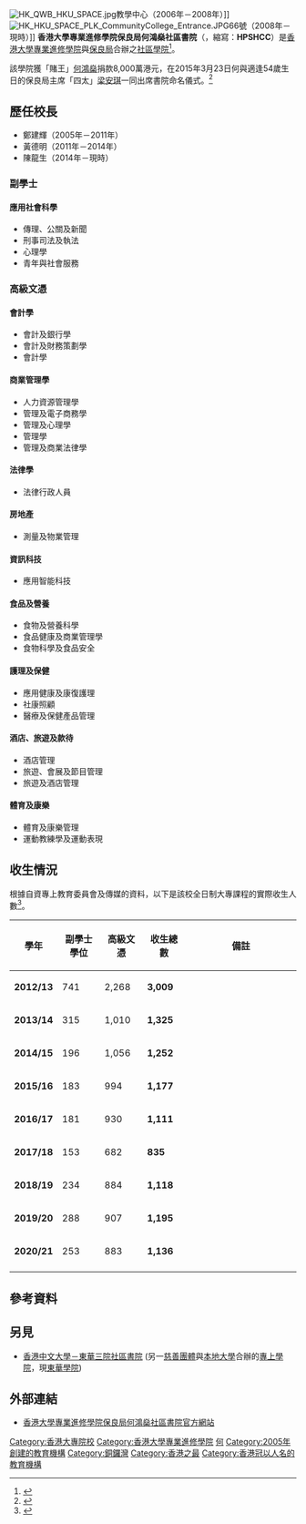 {{Infobox University
| name = 香港大學專業進修學院<br>保良局何鴻燊社區書院
| native_name = HKU SPACE Po Leung Kuk<br> Stanley Ho Community College
| image =<!-- 注释出：[[File:University_of_Hong_Kong.svg|130px]] -->[[File:Emblem_of_the_Po_Leung_Kuk.svg|142px]]
| logo = <!-- 檔案已被刪除 [[File:HPSHCC_logo.png|File:HPSHCC_logo.png]] -->
| established = 2005年4月2日
| type=<!-- 注释出：[[File:Hku_space_logo.gif|80px]] --> [[香港大學專業進修學院|香港大學專業進修學院]]教學部門
| chairman =[[陳坤耀|陳坤耀]]（校董會聯席主席）<br>[[梁安琪_(澳門)|梁安琪]]（校董會聯席主席）
| president =[[陳龍生|陳龍生]]教授
|vice-president=林培燦（常務副校長）
|provost=譚佩瑜
|students =2,499
|faculty=240
|former_names=香港大學專業進修學院保良局社區書院
|address={{HKG}}香港島[[銅鑼灣|銅鑼灣]]禮頓道66號
|campus=市區
|affiliations=<!-- 注释出：[[File:Hku_space_logo.gif|80px]] --> [[香港大學專業進修學院|香港大學專業進修學院]]<br>[[File:Emblem_of_the_Po_Leung_Kuk.svg|13px]] [[保良局|保良局]]
|area        =17,000平方米
| website = [http://hkuspace-plk.hku.hk hkuspace-plk.hku.hk]
}}
{{commonscat|HKU Space Po Leung Kuk Community College}}
<!-- 檔案已被刪除 [[File:HPCC.gif|thumb]] -->
[[File:HK_QWB_HKU_SPACE.jpg|thumb]]教學中心（2006年－2008年）]][[File:HK_HKU_SPACE_PLK_CommunityCollege_Entrance.JPG|thumb]]66號（2008年－現時）]]
'''香港大學專業進修學院保良局何鴻燊社區書院'''（{{lang-en|HKU SPACE Po Leung Kuk Stanley Ho Community College}}，縮寫：'''HPSHCC'''）是[[香港大學專業進修學院|香港大學專業進修學院]]與[[保良局|保良局]]合辦之[[社區學院|社區學院]]<ref>{{cite news|title=奠基儀式 特首主禮|url=http://paper.wenweipo.com/2007/01/03/ED0701030012.htm|publisher=文匯報|date=2007-01-03|accessdate=2017-10-06|archive-date=2017-10-06|archive-url=https://web.archive.org/web/20171006164511/http://paper.wenweipo.com/2007/01/03/ED0701030012.htm|dead-url=no}}</ref>。

該學院獲「賭王」[[何鴻燊|何鴻燊]]捐款8,000萬港元，在2015年3月23日何與適逢54歲生日的保良局主席「四太」[[梁安琪_(澳門)|梁安琪]]一同出席書院命名儀式。<ref>{{cite news|url=http://hk.apple.nextmedia.com/financeestate/art/20150324/19087468|title=中環在線：賭王捐錢賀四太牛一|date=2015-03-24|work=蘋果日報|accessdate=2016-01-26|archive-date=2016-01-07|archive-url=https://web.archive.org/web/20160107145629/http://hk.apple.nextmedia.com/financeestate/art/20150324/19087468|dead-url=no}}</ref>

== 歷任校長 ==
*鄭建輝（2005年－2011年）
*黃德明（2011年－2014年）
*陳龍生（2014年－現時）

===副學士===
====應用社會科學====
*傳理、公關及新聞
*刑事司法及執法
*心理學
*青年與社會服務

===高級文憑===
====會計學====
*會計及銀行學
*會計及財務策劃學
*會計學
====商業管理學====
*人力資源管理學
*管理及電子商務學
*管理及心理學
*管理學
*管理及商業法律學
====法律學====
*法律行政人員
====房地產====
*測量及物業管理
====資訊科技====
*應用智能科技
====食品及營養====
*食物及營養科學
*食品健康及商業管理學
*食物科學及食品安全
====護理及保健====
*應用健康及康復護理
*社康照顧
*醫療及保健產品管理
====酒店、旅遊及款待====
*酒店管理
*旅遊、會展及節目管理
*旅遊及酒店管理
====體育及康樂====
*體育及康樂管理
*運動教練學及運動表現

==收生情況==
根據自資專上教育委員會及傳媒的資料，以下是該校全日制大專課程的實際收生人數<ref name="cspe-advsearch">{{cite web |title=進階數據搜尋：實際收生 |publisher=自資專上教育委員會 |url=https://www.cspe.edu.hk/tc/customised-data-retrieval.page |accessdate=2021-12-14 }}</ref>。

{| class="wikitable" width="70%"
|- style="background:#97E1F8; color:black" align="center"
! style="width:15%" |'''學年'''
! style="width:15%" |'''副學士學位'''
! style="width:15%" |'''高級文憑'''
! style="width:15%" |'''收生總數'''
! style="width:40%" |'''備註'''
|-
| '''2012/13''' || 741 || 2,268 || '''3,009''' || 
|-
| '''2013/14''' || 315 || 1,010 || '''1,325''' || 
|-
| '''2014/15''' || 196 || 1,056 || '''1,252''' ||
|-
| '''2015/16''' || 183 || 994 || '''1,177''' || 
|-
| '''2016/17''' || 181 || 930 || '''1,111''' || 
|-
| '''2017/18''' || 153 || 682 || '''835''' ||
|-
| '''2018/19''' || 234 || 884 || '''1,118''' || 
|-
| '''2019/20''' || 288 || 907 || '''1,195''' ||
|-
| '''2020/21''' || 253 || 883 || '''1,136''' || 
|-
|}

==參考資料==
{{reflist}}
==另見==
*[[香港中文大學－東華三院社區書院|香港中文大學－東華三院社區書院]] (另一[[慈善團體|慈善團體]]與[[香港大專院校列表|本地大學]]合辦的[[專上學院|專上學院]]，現[[東華學院|東華學院]])

==外部連結==
*[http://hkuspace-plk.hku.hk/cht/ 香港大學專業進修學院保良局何鴻燊社區書院官方網站] {{Wayback|url=http://hkuspace-plk.hku.hk/cht/ |date=20160203095902 }}
{{保良局學校}}
{{Hku space}}
{{香港大學}}
{{香港大專院校}} 
{{香港體育教育}}

[[Category:香港大專院校|Category:香港大專院校]]
[[Category:香港大學專業進修學院|Category:香港大學專業進修學院]]
[[Category:保良局學校|何]]
[[Category:2005年創建的教育機構|Category:2005年創建的教育機構]]
[[Category:銅鑼灣|Category:銅鑼灣]]
[[Category:香港之最|Category:香港之最]]
[[Category:香港冠以人名的教育機構|Category:香港冠以人名的教育機構]]